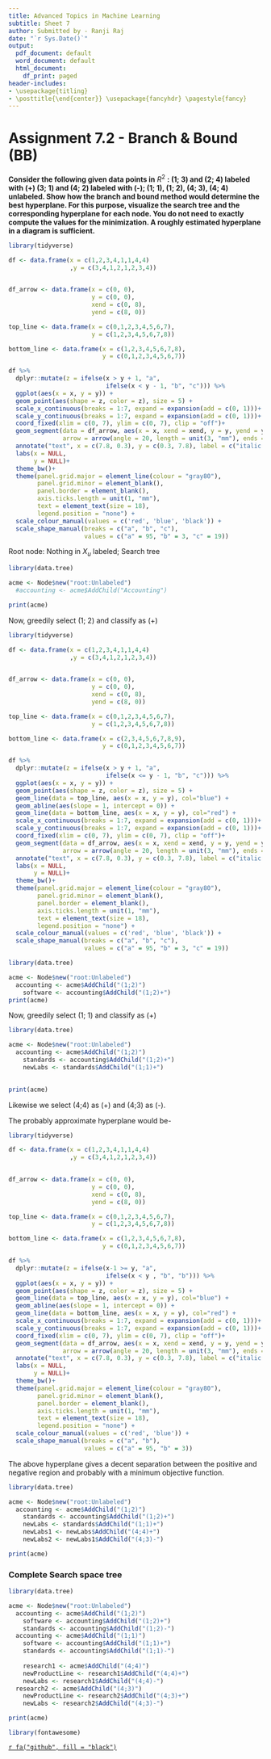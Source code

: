 ---
title: Advanced Topics in Machine Learning
subtitle: Sheet 7
author: Submitted by - Ranji Raj
date: "`r Sys.Date()`"
output:
  pdf_document: default
  word_document: default
  html_document:
    df_print: paged
header-includes:
- \usepackage{titling}
- \posttitle{\end{center}} \usepackage{fancyhdr} \pagestyle{fancy} 
---

# **Assignment 7.2 - Branch & Bound (BB)**

__Consider the following given data points in__ $R^2$ __: (1; 3) and (2; 4) labeled with (+) (3; 1) and (4; 2) labeled with (-); (1; 1), (1; 2), (4; 3), (4; 4) unlabeled. Show how the branch and bound method would determine the best hyperplane. For this purpose, visualize the search tree and the corresponding hyperplane for each node. You do not need to exactly compute the values for the minimization. A roughly estimated hyperplane in a diagram is sufficient.__

```{r, echo=FALSE, out.width = '70%', fig.align="center", warning=F, message=F}
library(tidyverse)

df <- data.frame(x = c(1,2,3,4,1,1,4,4)
                 ,y = c(3,4,1,2,1,2,3,4))
                 

df_arrow <- data.frame(x = c(0, 0),
                       y = c(0, 0),
                       xend = c(0, 8),
                       yend = c(8, 0)) 

top_line <- data.frame(x = c(0,1,2,3,4,5,6,7),
                       y = c(1,2,3,4,5,6,7,8))

bottom_line <- data.frame(x = c(1,2,3,4,5,6,7,8),
                          y = c(0,1,2,3,4,5,6,7))

df %>% 
  dplyr::mutate(z = ifelse(x > y + 1, "a",
                           ifelse(x < y - 1, "b", "c"))) %>%
  ggplot(aes(x = x, y = y)) +
  geom_point(aes(shape = z, color = z), size = 5) +
  scale_x_continuous(breaks = 1:7, expand = expansion(add = c(0, 1)))+
  scale_y_continuous(breaks = 1:7, expand = expansion(add = c(0, 1)))+
  coord_fixed(xlim = c(0, 7), ylim = c(0, 7), clip = "off")+
  geom_segment(data = df_arrow, aes(x = x, xend = xend, y = y, yend = yend), size = 0.75, colour = "black",
               arrow = arrow(angle = 20, length = unit(3, "mm"), ends = "last", type = "closed"), linejoin = "mitre") +
  annotate("text", x = c(7.8, 0.3), y = c(0.3, 7.8), label = c("italic(x)", "italic(y)"), parse = TRUE, size = 6)+
  labs(x = NULL,
       y = NULL)+
  theme_bw()+
  theme(panel.grid.major = element_line(colour = "gray80"),
        panel.grid.minor = element_blank(),
        panel.border = element_blank(),
        axis.ticks.length = unit(1, "mm"),
        text = element_text(size = 18),
        legend.position = "none") +
  scale_colour_manual(values = c('red', 'blue', 'black')) +
  scale_shape_manual(breaks = c("a", "b", "c"),
                     values = c("a" = 95, "b" = 3, "c" = 19))
```
Root node: Nothing in $X_u$ labeled; Search tree

```{r , echo=FALSE, out.width = '70%', fig.align="center", warning=F, message=F}
library(data.tree)

acme <- Node$new("root:Unlabeled")
  #accounting <- acme$AddChild("Accounting")

print(acme)
```

Now, greedily select (1; 2) and classify as (+)

```{r, echo=FALSE, out.width = '70%', fig.align="center", warning=F, message=F}
library(tidyverse)

df <- data.frame(x = c(1,2,3,4,1,1,4,4)
                 ,y = c(3,4,1,2,1,2,3,4))
                 

df_arrow <- data.frame(x = c(0, 0),
                       y = c(0, 0),
                       xend = c(0, 8),
                       yend = c(8, 0)) 

top_line <- data.frame(x = c(0,1,2,3,4,5,6,7),
                       y = c(1,2,3,4,5,6,7,8))

bottom_line <- data.frame(x = c(2,3,4,5,6,7,8,9),
                          y = c(0,1,2,3,4,5,6,7))

df %>% 
  dplyr::mutate(z = ifelse(x > y + 1, "a",
                           ifelse(x <= y - 1, "b", "c"))) %>%
  ggplot(aes(x = x, y = y)) +
  geom_point(aes(shape = z, color = z), size = 5) +
  geom_line(data = top_line, aes(x = x, y = y), col="blue") +
  geom_abline(aes(slope = 1, intercept = 0)) +
  geom_line(data = bottom_line, aes(x = x, y = y), col="red") +
  scale_x_continuous(breaks = 1:7, expand = expansion(add = c(0, 1)))+
  scale_y_continuous(breaks = 1:7, expand = expansion(add = c(0, 1)))+
  coord_fixed(xlim = c(0, 7), ylim = c(0, 7), clip = "off")+
  geom_segment(data = df_arrow, aes(x = x, xend = xend, y = y, yend = yend), size = 0.75, colour = "black",
               arrow = arrow(angle = 20, length = unit(3, "mm"), ends = "last", type = "closed"), linejoin = "mitre") +
  annotate("text", x = c(7.8, 0.3), y = c(0.3, 7.8), label = c("italic(x)", "italic(y)"), parse = TRUE, size = 6)+
  labs(x = NULL,
       y = NULL)+
  theme_bw()+
  theme(panel.grid.major = element_line(colour = "gray80"),
        panel.grid.minor = element_blank(),
        panel.border = element_blank(),
        axis.ticks.length = unit(1, "mm"),
        text = element_text(size = 18),
        legend.position = "none") +
  scale_colour_manual(values = c('red', 'blue', 'black')) +
  scale_shape_manual(breaks = c("a", "b", "c"),
                     values = c("a" = 95, "b" = 3, "c" = 19))
```

```{r , echo=FALSE, out.width = '70%', fig.align="center", warning=F, message=F}
library(data.tree)

acme <- Node$new("root:Unlabeled")
  accounting <- acme$AddChild("(1;2)")
    software <- accounting$AddChild("(1;2)+")
print(acme)
```

Now, greedily select (1; 1) and classify as (+)

```{r, echo=FALSE, out.width = '70%', fig.align="center", warning=F, message=F}
library(data.tree)

acme <- Node$new("root:Unlabeled")
  accounting <- acme$AddChild("(1;2)")
    standards <- accounting$AddChild("(1;2)+")
    newLabs <- standards$AddChild("(1;1)+")
  

print(acme)
```
Likewise we select (4;4) as (+) and (4;3) as (-).

The probably approximate hyperplane would be-
```{r, echo=FALSE, out.width = '70%', fig.align="center", warning=F, message=F}
library(tidyverse)

df <- data.frame(x = c(1,2,3,4,1,1,4,4)
                 ,y = c(3,4,1,2,1,2,3,4))
                 

df_arrow <- data.frame(x = c(0, 0),
                       y = c(0, 0),
                       xend = c(0, 8),
                       yend = c(8, 0)) 

top_line <- data.frame(x = c(0,1,2,3,4,5,6,7),
                       y = c(1,2,3,4,5,6,7,8))

bottom_line <- data.frame(x = c(1,2,3,4,5,6,7,8),
                          y = c(0,1,2,3,4,5,6,7))

df %>% 
  dplyr::mutate(z = ifelse(x-1 >= y, "a",
                           ifelse(x < y , "b", "b"))) %>%
  ggplot(aes(x = x, y = y)) +
  geom_point(aes(shape = z, color = z), size = 5) +
  geom_line(data = top_line, aes(x = x, y = y), col="blue") +
  geom_abline(aes(slope = 1, intercept = 0)) +
  geom_line(data = bottom_line, aes(x = x, y = y), col="red") +
  scale_x_continuous(breaks = 1:7, expand = expansion(add = c(0, 1)))+
  scale_y_continuous(breaks = 1:7, expand = expansion(add = c(0, 1)))+
  coord_fixed(xlim = c(0, 7), ylim = c(0, 7), clip = "off")+
  geom_segment(data = df_arrow, aes(x = x, xend = xend, y = y, yend = yend), size = 0.75, colour = "black",
               arrow = arrow(angle = 20, length = unit(3, "mm"), ends = "last", type = "closed"), linejoin = "mitre") +
  annotate("text", x = c(7.8, 0.3), y = c(0.3, 7.8), label = c("italic(x)", "italic(y)"), parse = TRUE, size = 6)+
  labs(x = NULL,
       y = NULL)+
  theme_bw()+
  theme(panel.grid.major = element_line(colour = "gray80"),
        panel.grid.minor = element_blank(),
        panel.border = element_blank(),
        axis.ticks.length = unit(1, "mm"),
        text = element_text(size = 18),
        legend.position = "none") +
  scale_colour_manual(values = c('red', 'blue')) +
  scale_shape_manual(breaks = c("a", "b"),
                     values = c("a" = 95, "b" = 3))
```
The above hyperplane gives a decent separation between the positive and negative region and probably with a minimum objective function.

```{r, echo=FALSE, out.width = '70%', fig.align="center", warning=F, message=F}
library(data.tree)

acme <- Node$new("root:Unlabeled")
  accounting <- acme$AddChild("(1;2)")
    standards <- accounting$AddChild("(1;2)+")
    newLabs <- standards$AddChild("(1;1)+")
    newLabs1 <- newLabs$AddChild("(4;4)+")
    newLabs2 <- newLabs1$AddChild("(4;3)-")

print(acme)
```


### Complete Search space tree


```{r, echo=FALSE, out.width = '70%', fig.align="center", warning=F, message=F}
library(data.tree)

acme <- Node$new("root:Unlabeled")
  accounting <- acme$AddChild("(1;2)")
    software <- accounting$AddChild("(1;2)+")
    standards <- accounting$AddChild("(1;2)-")
  accounting <- acme$AddChild("(1;1)")
    software <- accounting$AddChild("(1;1)+")
    standards <- accounting$AddChild("(1;1)-")
    
    research1 <- acme$AddChild("(4;4)")
    newProductLine <- research1$AddChild("(4;4)+")
    newLabs <- research1$AddChild("(4;4)-")
  research2 <- acme$AddChild("(4;3)")
    newProductLine <- research2$AddChild("(4;3)+")
    newLabs <- research2$AddChild("(4;3)-")

print(acme)
```



```{r, message=F, echo=F, warning=F}
library(fontawesome)
```

\centering

[`r fa("github", fill = "black")`](https://github.com/ranjiGT/ATiML-amendments)